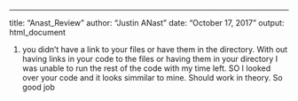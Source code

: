 ---
title: "Anast_Review"
author: "Justin ANast"
date: "October 17, 2017"
output: html_document

1. you didn't have a link to your files or have them in the directory. With out having links in your code to the files or having them in your directory I was unable to run the rest of the code with my time left. SO I looked over your code and it looks simmilar to mine. Should work in theory. So good job